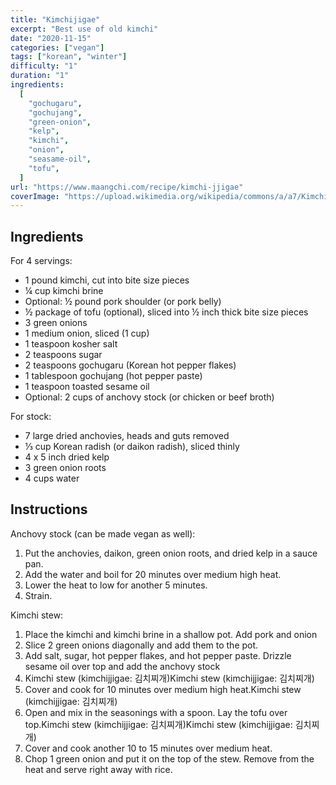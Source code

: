 ```yaml
---
title: "Kimchijigae"
excerpt: "Best use of old kimchi"
date: "2020-11-15"
categories: ["vegan"]
tags: ["korean", "winter"]
difficulty: "1"
duration: "1"
ingredients:
  [
    "gochugaru",
    "gochujang",
    "green-onion",
    "kelp",
    "kimchi",
    "onion",
    "seasame-oil",
    "tofu",
  ]
url: "https://www.maangchi.com/recipe/kimchi-jjigae"
coverImage: "https://upload.wikimedia.org/wikipedia/commons/a/a7/Kimchijigae.jpg"
---
```


## Ingredients

For 4 servings:

- 1 pound kimchi, cut into bite size pieces
- ¼ cup kimchi brine
- Optional: ½ pound pork shoulder (or pork belly)
- ½ package of tofu (optional), sliced into ½ inch thick bite size pieces
- 3 green onions
- 1 medium onion, sliced (1 cup)
- 1 teaspoon kosher salt
- 2 teaspoons sugar
- 2 teaspoons gochugaru (Korean hot pepper flakes)
- 1 tablespoon gochujang (hot pepper paste)
- 1 teaspoon toasted sesame oil
- Optional: 2 cups of anchovy stock (or chicken or beef broth)

For stock:

- 7 large dried anchovies, heads and guts removed
- ⅓ cup Korean radish (or daikon radish), sliced thinly
- 4 x 5 inch dried kelp
- 3 green onion roots
- 4 cups water

## Instructions

Anchovy stock (can be made vegan as well):

1. Put the anchovies, daikon, green onion roots, and dried kelp in a sauce pan.
2. Add the water and boil for 20 minutes over medium high heat.
3. Lower the heat to low for another 5 minutes.
4. Strain.

Kimchi stew:

1. Place the kimchi and kimchi brine in a shallow pot. Add pork and onion
2. Slice 2 green onions diagonally and add them to the pot.
3. Add salt, sugar, hot pepper flakes, and hot pepper paste. Drizzle sesame oil over top and add the anchovy stock
4. Kimchi stew (kimchijjigae: 김치찌개)Kimchi stew (kimchijjigae: 김치찌개)
5. Cover and cook for 10 minutes over medium high heat.Kimchi stew (kimchijjigae: 김치찌개)
6. Open and mix in the seasonings with a spoon. Lay the tofu over top.Kimchi stew (kimchijjigae: 김치찌개)Kimchi stew (kimchijjigae: 김치찌개)
7. Cover and cook another 10 to 15 minutes over medium heat.
8. Chop 1 green onion and put it on the top of the stew. Remove from the heat and serve right away with rice.
